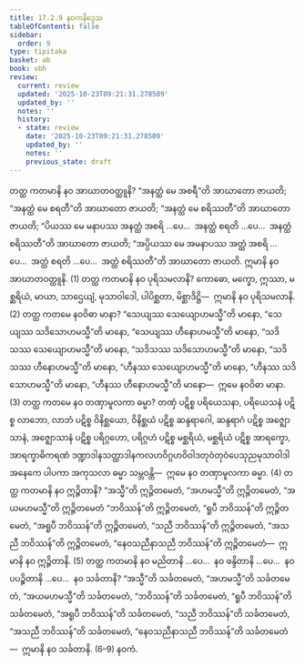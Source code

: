 ```yaml
---
title: 17.2.9 နဝကနိဒ္ဒေသ
tableOfContents: false
sidebar:
  order: 9
type: tipitaka
basket: ab
book: vbh
review:
  current: review
  updated: '2025-10-23T09:21:31.278509'
  updated_by: ''
  notes: ''
  history:
  - state: review
    date: '2025-10-23T09:21:31.278509'
    updated_by: ''
    notes: ''
    previous_state: draft
---
```



<ReviewStatus review={frontmatter.review} showDetails={true} />

<HypothesisAnnotation frontmatter={frontmatter} />

<DynamicBreadcrumb />

<Division number="960" book="vbh" e="ch" v="30" p="403">

<Paragraph number="2915" book="vbh">
တတ္ထ ကတမာနိ နဝ အာဃာတဝတ္ထူနိ? “အနတ္ထံ မေ အစရီ”တိ အာဃာတော ဇာယတိ; “အနတ္ထံ မေ စရတီ”တိ အာဃာတော ဇာယတိ; “အနတ္ထံ မေ စရိဿတီ”တိ အာဃာတော ဇာယတိ; “ပိယဿ မေ မနာပဿ အနတ္ထံ အစရိ …ပေ…  အနတ္ထံ စရတိ …ပေ…  အနတ္ထံ စရိဿတီ”တိ အာဃာတော ဇာယတိ; “အပ္ပိယဿ မေ အမနာပဿ အတ္ထံ အစရိ …ပေ…  အတ္ထံ စရတိ …ပေ…  အတ္ထံ စရိဿတီ”တိ အာဃာတော ဇာယတိ. ဣမာနိ နဝ အာဃာတဝတ္ထူနိ. (1)
</Paragraph>

</Division>
<Division number="961" book="vbh" e="ch" v="30" p="404">

<Paragraph number="2916" book="vbh">
တတ္ထ ကတမာနိ နဝ ပုရိသမလာနိ? ကောဓော, မက္ခော, ဣဿာ, မစ္ဆရိယံ, မာယာ, သာဌေယျံ, မုသာဝါဒေါ, ပါပိစ္ဆတာ, မိစ္ဆာဒိဋ္ဌိ—  ဣမာနိ နဝ ပုရိသမလာနိ. (2)
</Paragraph>

</Division>
<Division number="962" book="vbh" e="ch" v="30" p="404">

<Paragraph number="2917" book="vbh">
တတ္ထ ကတမေ နဝဝိဓာ မာနာ? “သေယျဿ သေယျောဟမသ္မီ”တိ မာနော, “သေယျဿ သဒိသောဟမသ္မီ”တိ မာနော, “သေယျဿ ဟီနောဟမသ္မီ”တိ မာနော, “သဒိသဿ သေယျောဟမသ္မီ”တိ မာနော, “သဒိသဿ သဒိသောဟမသ္မီ”တိ မာနော, “သဒိသဿ ဟီနောဟမသ္မီ”တိ မာနော, “ဟီနဿ သေယျောဟမသ္မီ”တိ မာနော, “ဟီနဿ သဒိသောဟမသ္မီ”တိ မာနော, “ဟီနဿ ဟီနောဟမသ္မီ”တိ မာနော—  ဣမေ နဝဝိဓာ မာနာ. (3)
</Paragraph>

</Division>
<Division number="963" book="vbh" e="ch" v="30" p="404">

<Paragraph number="2918" book="vbh">
တတ္ထ ကတမေ နဝ တဏှာမူလကာ ဓမ္မာ? တဏှံ ပဋိစ္စ ပရိယေသနာ, ပရိယေသနံ ပဋိစ္စ လာဘော, လာဘံ ပဋိစ္စ ဝိနိစ္ဆယော, ဝိနိစ္ဆယံ ပဋိစ္စ ဆန္ဒရာဂေါ, ဆန္ဒရာဂံ ပဋိစ္စ အဇ္ဈောသာနံ, အဇ္ဈောသာနံ ပဋိစ္စ ပရိဂ္ဂဟော, ပရိဂ္ဂဟံ ပဋိစ္စ မစ္ဆရိယံ, မစ္ဆရိယံ ပဋိစ္စ အာရက္ခော, အာရက္ခာဓိကရဏံ ဒဏ္ဍာဒါနသတ္ထာဒါနကလဟဝိဂ္ဂဟဝိဝါဒတုဝံတုဝံပေသုညမုသာဝါဒါ အနေကေ ပါပကာ အကုသလာ ဓမ္မာ သမ္ဘဝန္တိ—  ဣမေ နဝ တဏှာမူလကာ ဓမ္မာ. (4)
</Paragraph>

</Division>
<Division number="964" book="vbh" e="ch" v="30" p="404">

<Paragraph number="2919" book="vbh">
တတ္ထ ကတမာနိ နဝ ဣဉ္ဇိတာနိ? “အသ္မီ”တိ ဣဉ္ဇိတမေတံ, “အဟမသ္မီ”တိ ဣဉ္ဇိတမေတံ, “အယမဟမသ္မီ”တိ ဣဉ္ဇိတမေတံ “ဘဝိဿန်”တိ ဣဉ္ဇိတမေတံ, “ရူပီ ဘဝိဿန်”တိ ဣဉ္ဇိတမေတံ, “အရူပီ ဘဝိဿန်”တိ ဣဉ္ဇိတမေတံ, “သညီ ဘဝိဿန်”တိ ဣဉ္ဇိတမေတံ, “အသညီ ဘဝိဿန်”တိ ဣဉ္ဇိတမေတံ, “နေဝသညီနာသညီ ဘဝိဿန်”တိ ဣဉ္ဇိတမေတံ—  ဣမာနိ နဝ ဣဉ္ဇိတာနိ. (5)
</Paragraph>

</Division>
<Division number="965" book="vbh" e="ch" v="30" p="404">

<Paragraph number="2920" book="vbh">
တတ္ထ ကတမာနိ နဝ မညိတာနိ …ပေ…  နဝ ဖန္ဒိတာနိ …ပေ…  နဝ ပပဉ္စိတာနိ …ပေ…  နဝ သင်္ခတာနိ? “အသ္မီ”တိ သင်္ခတမေတံ, “အဟမသ္မီ”တိ သင်္ခတမေတံ, “အယမဟမသ္မီ”တိ သင်္ခတမေတံ, “ဘဝိဿန်”တိ သင်္ခတမေတံ, “ရူပီ ဘဝိဿန်”တိ သင်္ခတမေတံ, “အရူပီ ဘဝိဿန်”တိ သင်္ခတမေတံ, “သညီ ဘဝိဿန်”တိ သင်္ခတမေတံ, “အသညီ ဘဝိဿန်”တိ သင်္ခတမေတံ, “နေဝသညီနာသညီ ဘဝိဿန်”တိ သင်္ခတမေတံ—  ဣမာနိ နဝ သင်္ခတာနိ. (6–9)

</Paragraph>
</Division>

<Paragraph number="2921" type="center" book="vbh">
နဝကံ.
</Paragraph>